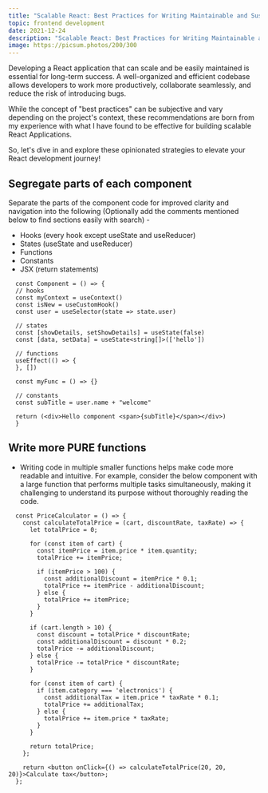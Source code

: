 ```yaml
---
title: "Scalable React: Best Practices for Writing Maintainable and Sustainable React Apps"
topic: frontend development
date: 2021-12-24
description: "Scalable React: Best Practices for Writing Maintainable and Sustainable React Apps"
image: https://picsum.photos/200/300
---
```


Developing a React application that can scale and be easily maintained is essential for long-term success. A well-organized and efficient codebase allows developers to work more productively, collaborate seamlessly, and reduce the risk of introducing bugs.

While the concept of "best practices" can be subjective and vary depending on the project's context, these recommendations are born from my experience with what I have found to be effective for building scalable React Applications.

So, let's dive in and explore these opinionated strategies to elevate your React development journey!

## Segregate parts of each component

Separate the parts of the component code for improved clarity and navigation into the following (Optionally add the comments mentioned below to find sections easily with search) -

- Hooks (every hook except useState and useReducer)
- States (useState and useReducer)
- Functions
- Constants
- JSX (return statements)

```
  const Component = () => {
  // hooks
  const myContext = useContext()
  const isNew = useCustomHook()
  const user = useSelector(state => state.user)

  // states
  const [showDetails, setShowDetails] = useState(false)
  const [data, setData] = useState<string[]>(['hello'])

  // functions
  useEffect(() => {
  }, [])

  const myFunc = () => {}

  // constants
  const subTitle = user.name + "welcome"

  return (<div>Hello component <span>{subTitle}</span></div>)
  }
```

## Write more PURE functions

- Writing code in multiple smaller functions helps make code more readable and intuitive.
  For example, consider the below component with a large function that performs multiple tasks simultaneously, making it challenging to understand its purpose without thoroughly reading the code.

```
  const PriceCalculator = () => {
    const calculateTotalPrice = (cart, discountRate, taxRate) => {
      let totalPrice = 0;

      for (const item of cart) {
        const itemPrice = item.price * item.quantity;
        totalPrice += itemPrice;

        if (itemPrice > 100) {
          const additionalDiscount = itemPrice * 0.1;
          totalPrice += itemPrice - additionalDiscount;
        } else {
          totalPrice += itemPrice;
        }
      }

      if (cart.length > 10) {
        const discount = totalPrice * discountRate;
        const additionalDiscount = discount * 0.2;
        totalPrice -= additionalDiscount;
      } else {
        totalPrice -= totalPrice * discountRate;
      }

      for (const item of cart) {
        if (item.category === 'electronics') {
          const additionalTax = item.price * taxRate * 0.1;
          totalPrice += additionalTax;
        } else {
          totalPrice += item.price * taxRate;
        }
      }

      return totalPrice;
    };

    return <button onClick={() => calculateTotalPrice(20, 20, 20)}>Calculate tax</button>;
  };
```
